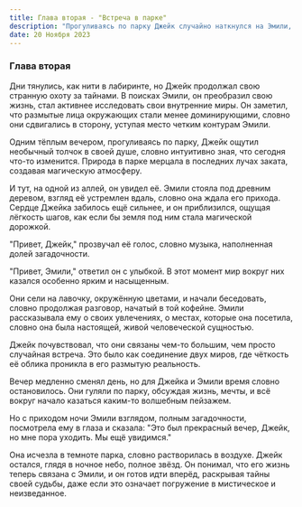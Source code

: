 ```yaml
---
title: Глава вторая - "Встреча в парке"
description: "Прогуливаясь по парку Джейк случайно наткнулся на Эмили, стоящую под старинным деревом"
date: 20 Ноября 2023
---
```


### Глава вторая

Дни тянулись, как нити в лабиринте, но Джейк продолжал свою странную охоту за тайнами. В поисках Эмили, он преобразил свою жизнь, стал активнее исследовать свои внутренние миры. Он заметил, что размытые лица окружающих стали менее доминирующими, словно они сдвигались в сторону, уступая место четким контурам Эмили.

Одним тёплым вечером, прогуливаясь по парку, Джейк ощутил необычный толчок в своей душе, словно интуитивно зная, что сегодня что-то изменится. Природа в парке мерцала в последних лучах заката, создавая магическую атмосферу.

И тут, на одной из аллей, он увидел её. Эмили стояла под древним деревом, взгляд её устремлен вдаль, словно она ждала его прихода. Сердце Джейка забилось ещё сильнее, и он приблизился, ощущая лёгкость шагов, как если бы земля под ним стала магической дорожкой.

"Привет, Джейк," прозвучал её голос, словно музыка, наполненная долей загадочности.

"Привет, Эмили," ответил он с улыбкой. В этот момент мир вокруг них казался особенно ярким и насыщенным.

Они сели на лавочку, окружённую цветами, и начали беседовать, словно продолжая разговор, начатый в той кофейне. Эмили рассказывала ему о своих увлечениях, о местах, которые она посетила, словно она была настоящей, живой человеческой сущностью.

Джейк почувствовал, что они связаны чем-то большим, чем просто случайная встреча. Это было как соединение двух миров, где чёткость её облика проникла в его размытую реальность.

Вечер медленно сменял день, но для Джейка и Эмили время словно остановилось. Они гуляли по парку, обсуждая жизнь, мечты, и всё вокруг начало казаться каким-то волшебным пейзажем.

Но с приходом ночи Эмили взглядом, полным загадочности, посмотрела ему в глаза и сказала: "Это был прекрасный вечер, Джейк, но мне пора уходить. Мы ещё увидимся."

Она исчезла в темноте парка, словно растворилась в воздухе. Джейк остался, глядя в ночное небо, полное звёзд. Он понимал, что его жизнь теперь связана с Эмили, и он готов идти вперёд, раскрывая тайны своей судьбы, даже если это означает погружение в мистическое и неизведанное.
